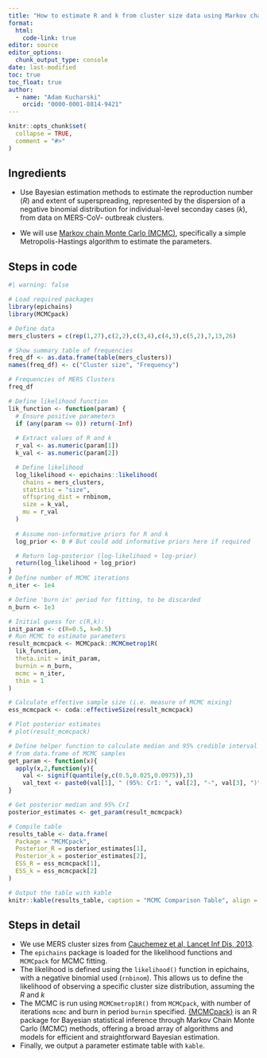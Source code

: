```yaml
---
title: "How to estimate R and k from cluster size data using Markov chain Monte Carlo?"
format: 
  html:
    code-link: true
editor: source
editor_options: 
  chunk_output_type: console
date: last-modified
toc: true
toc_float: true
author: 
  - name: "Adam Kucharski"
    orcid: "0000-0001-8814-9421"
---
```


```r
knitr::opts_chunk$set(
  collapse = TRUE,
  comment = "#>"
)
```

## Ingredients

- Use Bayesian estimation methods to estimate the reproduction number ($R$) and extent of superspreading, represented by the dispersion of a negative binomial distribution for individual-level seconday cases ($k$), from data on MERS-CoV- outbreak clusters.

- We will use [Markov chain Monte Carlo (MCMC)](https://en.wikipedia.org/wiki/Markov_chain_Monte_Carlo), specifically a simple Metropolis-Hastings algorithm to estimate the parameters.


## Steps in code

```r
#| warning: false

# Load required packages
library(epichains)
library(MCMCpack)

# Define data
mers_clusters = c(rep(1,27),c(2,2),c(3,4),c(4,3),c(5,2),7,13,26)

# Show summary table of frequencies
freq_df <- as.data.frame(table(mers_clusters))
names(freq_df) <- c("Cluster size", "Frequency")

# Frequencies of MERS Clusters
freq_df

# Define likelihood function
lik_function <- function(param) {
  # Ensure positive parameters
  if (any(param <= 0)) return(-Inf)
  
  # Extract values of R and k
  r_val <- as.numeric(param[1])
  k_val <- as.numeric(param[2])

  # Define likelihood
  log_likelihood <- epichains::likelihood(
    chains = mers_clusters,
    statistic = "size",
    offspring_dist = rnbinom,
    size = k_val,
    mu = r_val
  )
  
  # Assume non-informative priors for R and k
  log_prior <- 0 # But could add informative priors here if required

  # Return log-posterior (log-likelihood + log-prior)
  return(log_likelihood + log_prior)
}
# Define number of MCMC iterations
n_iter <- 1e4

# Define 'burn in' period for fitting, to be discarded
n_burn <- 1e3

# Initial guess for c(R,k):
init_param <- c(R=0.5, k=0.5)
# Run MCMC to estimate parameters
result_mcmcpack <- MCMCpack::MCMCmetrop1R(
  lik_function, 
  theta.init = init_param, 
  burnin = n_burn, 
  mcmc = n_iter, 
  thin = 1
)

# Calculate effective sample size (i.e. measure of MCMC mixing)
ess_mcmcpack <- coda::effectiveSize(result_mcmcpack)

# Plot posterior estimates
# plot(result_mcmcpack)

# Define helper function to calculate median and 95% credible interval
# from data.frame of MCMC samples
get_param <- function(x){
  apply(x,2,function(y){
    val <- signif(quantile(y,c(0.5,0.025,0.0975)),3)
    val_text <- paste0(val[1], " (95%: CrI: ", val[2], "-", val[3], ")")})
}

# Get posterior median and 95% CrI
posterior_estimates <- get_param(result_mcmcpack)

# Compile table
results_table <- data.frame(
  Package = "MCMCpack",
  Posterior_R = posterior_estimates[1],
  Posterior_k = posterior_estimates[2],
  ESS_R = ess_mcmcpack[1],
  ESS_k = ess_mcmcpack[2]
)

# Output the table with kable
knitr::kable(results_table, caption = "MCMC Comparison Table", align = 'c')
```

## Steps in detail
- We use MERS cluster sizes from [Cauchemez et al, Lancet Inf Dis, 2013](https://www.thelancet.com/journals/laninf/article/PIIS1473-3099(13)70304-9/fulltext).
- The `epichains` package is loaded for the likelihood functions and `MCMCpack` for MCMC fitting.
- The likelihood is defined using the `likelihood()` function in epichains, with a negative binomial used (`rnbinom`). This allows us to define the likelihood of observing a specific cluster size distribution, assuming the $R$ and $k$
- The MCMC is run using `MCMCmetrop1R()` from `MCMCpack`, with number of iterations `mcmc` and burn in period `burnin` specified. [{MCMCpack}](https://cran.r-project.org/web/packages/MCMCpack/index.html) is an R package for Bayesian statistical inference through Markov Chain Monte Carlo (MCMC) methods, offering a broad array of algorithms and models for efficient and straightforward Bayesian estimation.
- Finally, we output a parameter estimate table with `kable`.
